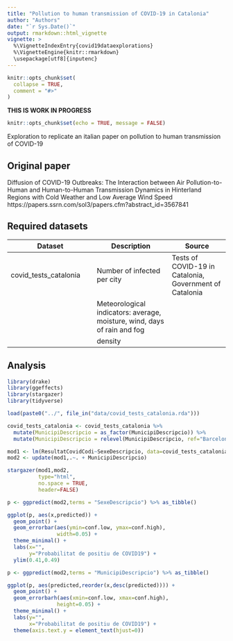 ```yaml
---
title: "Pollution to human transmission of COVID-19 in Catalonia"
author: "Authors"
date: "`r Sys.Date()`"
output: rmarkdown::html_vignette
vignette: >
  %\VignetteIndexEntry{covid19dataexplorations}
  %\VignetteEngine{knitr::rmarkdown}
  \usepackage[utf8]{inputenc}
---
```


```r
knitr::opts_chunk$set(
  collapse = TRUE,
  comment = "#>"
)
```





**THIS IS WORK IN PROGRESS**

```r
knitr::opts_chunk$set(echo = TRUE, message = FALSE)
```

Exploration to replicate an italian paper on pollution to human transmission of COVID-19

## Original paper

Diffusion of COVID-19 Outbreaks: The Interaction between Air Pollution-to-Human and Human-to-Human Transmission Dynamics in Hinterland Regions with Cold Weather and Low Average Wind Speed
https://papers.ssrn.com/sol3/papers.cfm?abstract_id=3567841

## Required datasets

| Dataset | Description | Source |
|---------|--------|------|
| covid_tests_catalonia | Number of infected per city | Tests of COVID-19 in Catalonia, Government of Catalonia | 
| | Meteorological indicators: average, moisture, wind, days of rain and fog | |
| | density | |


## Analysis

```r
library(drake)
library(ggeffects)
library(stargazer)
library(tidyverse)

load(paste0("../", file_in("data/covid_tests_catalonia.rda")))

covid_tests_catalonia <- covid_tests_catalonia %>% 
  mutate(MunicipiDescripcio = as_factor(MunicipiDescripcio)) %>% 
  mutate(MunicipiDescripcio = relevel(MunicipiDescripcio, ref="Barcelona"))
```


```r
mod1 <- lm(ResultatCovidCodi~SexeDescripcio, data=covid_tests_catalonia)
mod2 <- update(mod1,.~. + MunicipiDescripcio)

stargazer(mod1,mod2,
          type="html",
          no.space = TRUE,
          header=FALSE)

```

```r
p <- ggpredict(mod2,terms = "SexeDescripcio") %>% as_tibble()

ggplot(p, aes(x,predicted)) +
  geom_point() +
  geom_errorbar(aes(ymin=conf.low, ymax=conf.high),
                width=0.05) +
  theme_minimal() +
  labs(x="",
       y="Probabilitat de positiu de COVID19") +
  ylim(0.41,0.49)
```



```r
p <- ggpredict(mod2,terms = "MunicipiDescripcio") %>% as_tibble()

ggplot(p, aes(predicted,reorder(x,desc(predicted)))) +
  geom_point() +
  geom_errorbarh(aes(xmin=conf.low, xmax=conf.high),
                height=0.05) +
  theme_minimal() +
  labs(y="",
       x="Probabilitat de positiu de COVID19") +
  theme(axis.text.y = element_text(hjust=0))

```

